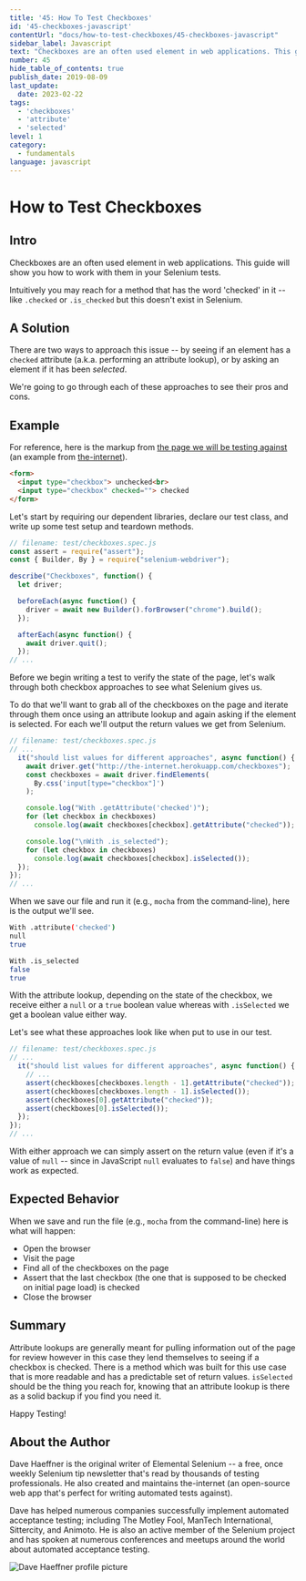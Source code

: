 ```yaml
---
title: '45: How To Test Checkboxes'
id: '45-checkboxes-javascript'
contentUrl: "docs/how-to-test-checkboxes/45-checkboxes-javascript"
sidebar_label: Javascript
text: "Checkboxes are an often used element in web applications. This guide will show you how to work with them in your Selenium tests."
number: 45
hide_table_of_contents: true
publish_date: 2019-08-09
last_update:
  date: 2023-02-22
tags:
  - 'checkboxes'
  - 'attribute'
  - 'selected'
level: 1
category:
  - fundamentals
language: javascript
---
```


# How to Test Checkboxes

## Intro

Checkboxes are an often used element in web applications. This guide will show you how to work with them in your Selenium tests.

Intuitively you may reach for a method that has the word 'checked' in it -- like `.checked` or `.is_checked` but this doesn't exist in Selenium.

## A Solution

There are two ways to approach this issue -- by seeing if an element has a `checked` attribute (a.k.a. performing an attribute lookup), or by asking an element if it has been _selected_.

We're going to go through each of these approaches to see their pros and cons.

## Example

For reference, here is the markup from [the page we will be testing against](http://the-internet.herokuapp.com/checkboxes) (an example from [the-internet](https://github.com/tourdedave/the-internet)).

```html
<form>
  <input type="checkbox"> unchecked<br>
  <input type="checkbox" checked=""> checked
</form>
```

Let's start by requiring our dependent libraries, declare our test class, and write up some test setup and teardown methods.

```javascript
// filename: test/checkboxes.spec.js
const assert = require("assert");
const { Builder, By } = require("selenium-webdriver");

describe("Checkboxes", function() {
  let driver;

  beforeEach(async function() {
    driver = await new Builder().forBrowser("chrome").build();
  });

  afterEach(async function() {
    await driver.quit();
  });
// ...
```

Before we begin writing a test to verify the state of the page, let's walk through both checkbox approaches to see what Selenium gives us.

To do that we'll want to grab all of the checkboxes on the page and iterate through them once using an attribute lookup and again asking if the element is selected. For each we'll output the return values we get from Selenium.

```javascript
// filename: test/checkboxes.spec.js
// ...
  it("should list values for different approaches", async function() {
    await driver.get("http://the-internet.herokuapp.com/checkboxes");
    const checkboxes = await driver.findElements(
      By.css('input[type="checkbox"]')
    );

    console.log("With .getAttribute('checked')");
    for (let checkbox in checkboxes)
      console.log(await checkboxes[checkbox].getAttribute("checked"));

    console.log("\nWith .is_selected");
    for (let checkbox in checkboxes)
      console.log(await checkboxes[checkbox].isSelected());
  });
});
// ...
```

When we save our file and run it (e.g., `mocha` from the command-line), here is the output we'll see.

```sh
With .attribute('checked')
null
true

With .is_selected
false
true
```

With the attribute lookup, depending on the state of the checkbox, we receive either a `null` or a `true` boolean value whereas with `.isSelected` we get a boolean value either way.

Let's see what these approaches look like when put to use in our test.

```javascript
// filename: test/checkboxes.spec.js
// ...
  it("should list values for different approaches", async function() {
    // ...
    assert(checkboxes[checkboxes.length - 1].getAttribute("checked"));
    assert(checkboxes[checkboxes.length - 1].isSelected());
    assert(checkboxes[0].getAttribute("checked"));
    assert(checkboxes[0].isSelected());
  });
});
// ...
```

With either approach we can simply assert on the return value (even if it's a value of `null` -- since in JavaScript `null` evaluates to `false`) and have things work as expected.

## Expected Behavior

When we save and run the file (e.g., `mocha` from the command-line) here is what will happen:

+ Open the browser
+ Visit the page
+ Find all of the checkboxes on the page
+ Assert that the last checkbox (the one that is supposed to be checked on initial page load) is checked
+ Close the browser

## Summary

Attribute lookups are generally meant for pulling information out of the page for review however in this case they lend themselves to seeing if a checkbox is checked. There is a method which was built for this use case that is more readable and has a predictable set of return values. `isSelected` should be the thing you reach for, knowing that an attribute lookup is there as a solid backup if you find you need it.

Happy Testing!

## About the Author

Dave Haeffner is the original writer of Elemental Selenium -- a free, once weekly Selenium tip newsletter that's read by thousands of testing professionals. He also created and maintains the-internet (an open-source web app that's perfect for writing automated tests against).

Dave has helped numerous companies successfully implement automated acceptance testing; including The Motley Fool, ManTech International, Sittercity, and Animoto. He is also an active member of the Selenium project and has spoken at numerous conferences and meetups around the world about automated acceptance testing.

![Dave Haeffner profile picture](/img/authors/dave-haeffner.jpeg#author-img 'a title')
